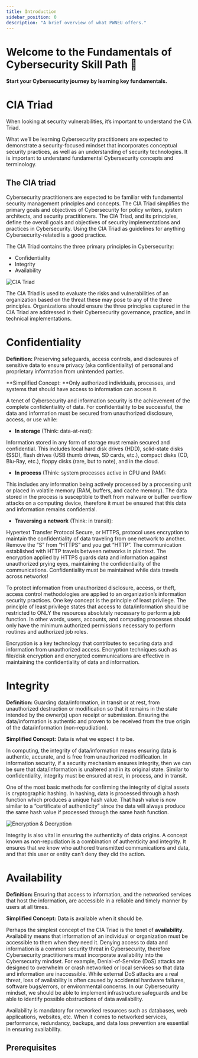 ```yaml
---
title: Introduction
sidebar_position: 0
description: "A brief overview of what PWNEU offers."
---
```


# Welcome to the Fundamentals of Cybersecurity Skill Path 🚩

#### Start your Cybersecurity journey by learning key fundamentals.

# CIA Triad

When looking at security vulnerabilities, it’s important to understand the CIA Triad.

What we’ll be learning
Cybersecurity practitioners are expected to demonstrate a security-focused mindset that incorporates conceptual security practices, as well as an understanding of security technologies. It is important to understand fundamental Cybersecurity concepts and terminology. 

## The CIA triad
Cybersecurity practitioners are expected to be familiar with fundamental security management principles and concepts. The CIA Triad simplifies the primary goals and objectives of Cybersecurity for policy writers, system architects, and security practitioners. The CIA Triad, and its principles, define the overall goals and objectives of security implementations and practices in Cybersecurity. Using the CIA Triad as guidelines for anything Cybersecurity-related is a good practice.

The CIA Triad contains the three primary principles in Cybersecurity:

- Confidentiality
- Integrity
- Availability



![CIA Triad](../modules/module-img/CIA_TRIAD.jpg)


The CIA Triad is used to evaluate the risks and vulnerabilities of an organization based on the threat these may pose to any of the three principles. Organizations should ensure the three principles captured in the CIA Triad are addressed in their Cybersecurity governance, practice, and in technical implementations.


# Confidentiality  <br />

**Definition:** Preserving safeguards, access controls, and disclosures of sensitive data to ensure privacy (aka confidentiality) of personal and proprietary information from unintended parties.

**Simplified Concept: **Only authorized individuals, processes, and systems that should have access to information can access it.

A tenet of Cybersecurity and information security is the achievement of the complete confidentiality of data. For confidentiality to be successful, the data and information must be secured from unauthorized disclosure, access, or use while:

- **In storage** (Think: data-at-rest):

Information stored in any form of storage must remain secured and confidential. This includes local hard disk drives (HDD), solid-state disks (SSD), flash drives (USB thumb drives, SD cards, etc.), compact disks (CD, Blu-Ray, etc.), floppy disks (rare, but to note), and in the cloud.

- **In process** (Think: system processes active in CPU and RAM):

This includes any information being actively processed by a processing unit or placed in volatile memory (RAM, buffers, and cache memory). The data stored in the process is susceptible to theft from malware or buffer overflow attacks on a computing device, therefore it must be ensured that this data and information remains confidential.

- **Traversing a network** (Think: in transit):


Hypertext Transfer Protocol Secure, or HTTPS, protocol uses encryption to maintain the confidentiality of data traveling from one network to another. Remove the “S” from “HTTPS” and you get “HTTP”. The communication established with HTTP travels between networks in plaintext. The encryption applied by HTTPS guards data and information against unauthorized prying eyes, maintaining the confidentiality of the communications. Confidentiality must be maintained while data travels across networks!

To protect information from unauthorized disclosure, access, or theft, access control methodologies are applied to an organization’s information security practices. One key concept is the principle of least privilege. The principle of least privilege states that access to data/information should be restricted to ONLY the resources absolutely necessary to perform a job function. In other words, users, accounts, and computing processes should only have the minimum authorized permissions necessary to perform routines and authorized job roles.

Encryption is a key technology that contributes to securing data and information from unauthorized access. Encryption techniques such as file/disk encryption and encrypted communications are effective in maintaining the confidentiality of data and information.

# Integrity
**Definition:** Guarding data/information, in transit or at rest, from unauthorized destruction or modification so that it remains in the state intended by the owner(s) upon receipt or submission. Ensuring the data/information is authentic and proven to be received from the true origin of the data/information (non-repudiation).

**Simplified Concept:** Data is what we expect it to be.

In computing, the integrity of data/information means ensuring data is authentic, accurate, and is free from unauthorized modification. In information security, if a security mechanism ensures integrity, then we can be sure that data/information is unaltered and in its original state. Similar to confidentiality, integrity must be ensured at rest, in process, and in transit.

One of the most basic methods for confirming the integrity of digital assets is cryptographic hashing. In hashing, data is processed through a hash function which produces a unique hash value. That hash value is now similar to a “certificate of authenticity” since the data will always produce the same hash value if processed through the same hash function.



![Encryption & Decryption](../modules/module-img/Encryption&Decryption.jpg)


Integrity is also vital in ensuring the authenticity of data origins. A concept known as non-repudiation is a combination of authenticity and integrity. It ensures that we know who authored transmitted communications and data, and that this user or entity can’t deny they did the action.



# Availability
**Definition:** Ensuring that access to information, and the networked services that host the information, are accessible in a reliable and timely manner by users at all times.

**Simplified Concept:** Data is available when it should be.

Perhaps the simplest concept of the CIA Triad is the tenet of **availability**. Availability means that information of an individual or organization must be accessible to them when they need it. Denying access to data and information is a common security threat in Cybersecurity, therefore Cybersecurity practitioners must incorporate availability into the Cybersecurity mindset. For example, Denial-of-Service (DoS) attacks are designed to overwhelm or crash networked or local services so that data and information are inaccessible. While external DoS attacks are a real threat, loss of availability is often caused by accidental hardware failures, software bugs/errors, or environmental concerns. In our Cybersecurity mindset, we should be able to implement infrastructure safeguards and be able to identify possible obstructions of data availability.

Availability is mandatory for networked resources such as databases, web applications, websites, etc. When it comes to networked services, performance, redundancy, backups, and data loss prevention are essential in ensuring availability.




## Prerequisites

